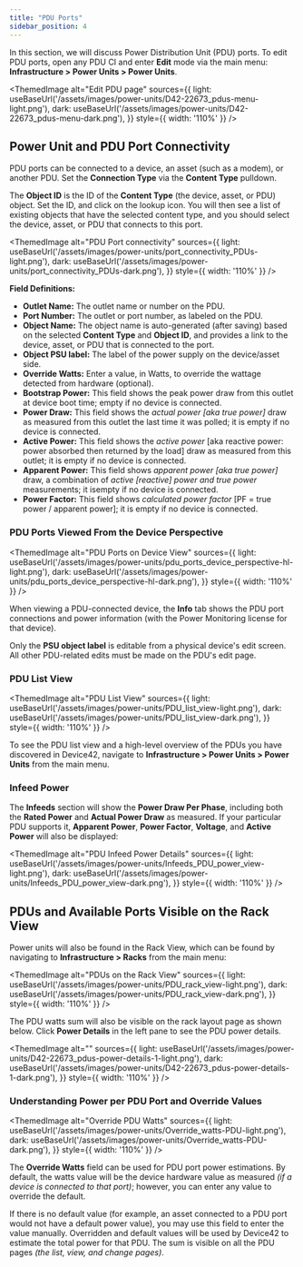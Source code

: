 ```yaml
---
title: "PDU Ports"
sidebar_position: 4
---
```



In this section, we will discuss Power Distribution Unit (PDU) ports. To edit PDU ports, open any PDU CI and enter **Edit** mode via the main menu: **Infrastructure > Power Units > Power Units**.

<ThemedImage
  alt="Edit PDU page"
  sources={{
    light: useBaseUrl('/assets/images/power-units/D42-22673_pdus-menu-light.png'),
    dark: useBaseUrl('/assets/images/power-units/D42-22673_pdus-menu-dark.png'),
  }}
  style={{ width: '110%' }}
/>

## Power Unit and PDU Port Connectivity

PDU ports can be connected to a device, an asset (such as a modem), or another PDU. Set the **Connection Type** via the **Content Type** pulldown.

The **Object ID** is the ID of the **Content Type** (the device, asset, or PDU) object. Set the ID, and click on the lookup icon. You will then see a list of existing objects that have the selected content type, and you should select the device, asset, or PDU that connects to this port.

<ThemedImage
  alt="PDU Port connectivity"
  sources={{
    light: useBaseUrl('/assets/images/power-units/port_connectivity_PDUs-light.png'),
    dark: useBaseUrl('/assets/images/power-units/port_connectivity_PDUs-dark.png'),
  }}
  style={{ width: '110%' }}
/>

**Field Definitions:**

- **Outlet Name:** The outlet name or number on the PDU.
- **Port Number:** The outlet or port number, as labeled on the PDU.
- **Object Name:** The object name is auto-generated (after saving) based on the selected **Content Type** and **Object ID**, and provides a link to the device, asset, or PDU that is connected to the port.
- **Object PSU label:** The label of the power supply on the device/asset side.
- **Override Watts:** Enter a value, in Watts, to override the wattage detected from hardware (optional).
- **Bootstrap Power:** This field shows the peak power draw from this outlet at device boot time; empty if no device is connected.
- **Power Draw:** This field shows the _actual power \[aka true power\]_ draw as measured from this outlet the last time it was polled; it is empty if no device is connected.
- **Active Power:** This field shows the _active power_ \[aka reactive power: power absorbed then returned by the load\] draw as measured from this outlet; it is empty if no device is connected.
- **Apparent Power:** This field shows _apparent power \[aka true power\]_ draw, a combination of _active \[reactive\] power and true power_ measurements; it isempty if no device is connected.
- **Power Factor:** This field shows _calculated power factor_ \[PF = true power / apparent power\]; it is empty if no device is connected.

### PDU Ports Viewed From the Device Perspective

<ThemedImage
  alt="PDU Ports on Device View"
  sources={{
    light: useBaseUrl('/assets/images/power-units/pdu_ports_device_perspective-hl-light.png'),
    dark: useBaseUrl('/assets/images/power-units/pdu_ports_device_perspective-hl-dark.png'),
  }}
  style={{ width: '110%' }}
/>

When viewing a PDU-connected device, the **Info** tab shows the PDU port connections and power information (with the Power Monitoring license for that device).

Only the **PSU object label** is editable from a physical device's edit screen. All other PDU-related edits must be made on the PDU's edit page.

### PDU List View

<ThemedImage
  alt="PDU List View"
  sources={{
    light: useBaseUrl('/assets/images/power-units/PDU_list_view-light.png'),
    dark: useBaseUrl('/assets/images/power-units/PDU_list_view-dark.png'),
  }}
  style={{ width: '110%' }}
/>

To see the PDU list view and a high-level overview of the PDUs you have discovered in Device42, navigate to **Infrastructure > Power Units > Power Units** from the main menu.

### Infeed Power

The **Infeeds** section will show the **Power Draw Per Phase**, including both the **Rated Power** and **Actual Power Draw** as measured. If your particular PDU supports it, **Apparent Power**, **Power Factor**, **Voltage**, and **Active Power** will also be displayed:

<ThemedImage
  alt="PDU Infeed Power Details"
  sources={{
    light: useBaseUrl('/assets/images/power-units/Infeeds_PDU_power_view-light.png'),
    dark: useBaseUrl('/assets/images/power-units/Infeeds_PDU_power_view-dark.png'),
  }}
  style={{ width: '110%' }}
/>

## PDUs and Available Ports Visible on the Rack View

Power units will also be found in the Rack View, which can be found by navigating to **Infrastructure > Racks** from the main menu: 

<ThemedImage
  alt="PDUs on the Rack View"
  sources={{
    light: useBaseUrl('/assets/images/power-units/PDU_rack_view-light.png'),
    dark: useBaseUrl('/assets/images/power-units/PDU_rack_view-dark.png'),
  }}
  style={{ width: '110%' }}
/>

The PDU watts sum will also be visible on the rack layout page as shown below. Click **Power Details** in the left pane to see the PDU power details.

<ThemedImage
  alt=""
  sources={{
    light: useBaseUrl('/assets/images/power-units/D42-22673_pdus-power-details-1-light.png'),
    dark: useBaseUrl('/assets/images/power-units/D42-22673_pdus-power-details-1-dark.png'),
  }}
  style={{ width: '110%' }}
/>

### Understanding Power per PDU Port and Override Values

<ThemedImage
  alt="Override PDU Watts"
  sources={{
    light: useBaseUrl('/assets/images/power-units/Override_watts-PDU-light.png'),
    dark: useBaseUrl('/assets/images/power-units/Override_watts-PDU-dark.png'),
  }}
  style={{ width: '110%' }}
/>

The **Override Watts** field can be used for PDU port power estimations. By default, the watts value will be the device hardware value as measured _(if a device is connected to that port)_; however, you can enter any value to override the default.

If there is no default value (for example, an asset connected to a PDU port would not have a default power value), you may use this field to enter the value manually. Overridden and default values will be used by Device42 to estimate the total power for that PDU. The sum is visible on all the PDU pages _(the list, view, and change pages)_.
